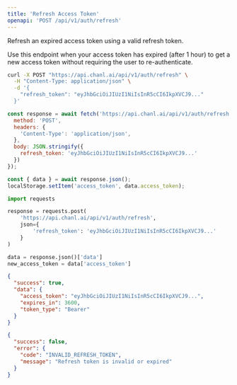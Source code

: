 ```yaml
---
title: 'Refresh Access Token'
openapi: 'POST /api/v1/auth/refresh'
---
```


Refresh an expired access token using a valid refresh token.

Use this endpoint when your access token has expired (after 1 hour) to get a new access token without requiring the user to re-authenticate.

<RequestExample>

```bash cURL
curl -X POST "https://api.chanl.ai/api/v1/auth/refresh" \
  -H "Content-Type: application/json" \
  -d '{
    "refresh_token": "eyJhbGciOiJIUzI1NiIsInR5cCI6IkpXVCJ9..."
  }'
```

```javascript JavaScript
const response = await fetch('https://api.chanl.ai/api/v1/auth/refresh', {
  method: 'POST',
  headers: {
    'Content-Type': 'application/json',
  },
  body: JSON.stringify({
    refresh_token: 'eyJhbGciOiJIUzI1NiIsInR5cCI6IkpXVCJ9...'
  })
});

const { data } = await response.json();
localStorage.setItem('access_token', data.access_token);
```

```python Python
import requests

response = requests.post(
    'https://api.chanl.ai/api/v1/auth/refresh',
    json={
        'refresh_token': 'eyJhbGciOiJIUzI1NiIsInR5cCI6IkpXVCJ9...'
    }
)

data = response.json()['data']
new_access_token = data['access_token']
```

</RequestExample>

<ResponseExample>

```json Success Response
{
  "success": true,
  "data": {
    "access_token": "eyJhbGciOiJIUzI1NiIsInR5cCI6IkpXVCJ9...",
    "expires_in": 3600,
    "token_type": "Bearer"
  }
}
```

```json Error Response
{
  "success": false,
  "error": {
    "code": "INVALID_REFRESH_TOKEN",
    "message": "Refresh token is invalid or expired"
  }
}
```

</ResponseExample>